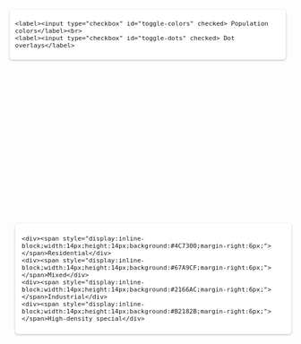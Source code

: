 <div id="map-container" style="position:relative; width:100%; height:600px;">

  <div id="map" style="width:100%; height:100%;"></div>

  <!-- legend -->
  <div id="legend" style="
    position:absolute; bottom:10px; left:10px;
    background:rgba(255,255,255,0.9);
    padding:8px 12px; border-radius:6px;
    font-family:sans-serif; font-size:13px;
    box-shadow:0 1px 3px rgba(0,0,0,0.3);
  ">
    <div><span style="display:inline-block;width:14px;height:14px;background:#4C7300;margin-right:6px;"></span>Residential</div>
    <div><span style="display:inline-block;width:14px;height:14px;background:#67A9CF;margin-right:6px;"></span>Mixed</div>
    <div><span style="display:inline-block;width:14px;height:14px;background:#2166AC;margin-right:6px;"></span>Industrial</div>
    <div><span style="display:inline-block;width:14px;height:14px;background:#B2182B;margin-right:6px;"></span>High-density special</div>
  </div>

  <!-- toggle box -->
  <div id="layer-switch" style="
    position:absolute; top:10px; right:10px;
    background:rgba(255,255,255,0.9);
    padding:6px 10px; border-radius:6px;
    font-family:sans-serif; font-size:13px;
    box-shadow:0 1px 3px rgba(0,0,0,0.3);
  ">
    <label><input type="checkbox" id="toggle-colors" checked> Population colors</label><br>
    <label><input type="checkbox" id="toggle-dots" checked> Dot overlays</label>
  </div>

</div>

<link
  href="https://unpkg.com/maplibre-gl@3.6.1/dist/maplibre-gl.css"
  rel="stylesheet"
/>
<script src="https://unpkg.com/maplibre-gl@3.6.1/dist/maplibre-gl.js"></script>

<script>
const map = new maplibregl.Map({
  container: 'map',
  center: [8.3, 47.4],
  zoom: 8,
  style: 'https://api.maptiler.com/maps/0199dd01-43ed-7c1c-8fe4-f824aa12f72c/style.json?key=GEO0jCR97VzZuo8SSbpq'
});

map.on('load', async () => {
  map.addSource('pred2050', {
    type: 'geojson',
    data: '../data/prediction_2050_1_wgs84.geojson'
  });

  // base colored polygons
  map.addLayer({
    id: 'pred2050-pop',
    type: 'fill',
    source: 'pred2050',
    filter: ['all',
      ['>=', ['get', 'class'], 1000],
      ['<', ['get', 'class'], 4000]
    ],
    paint: {
      'fill-color': [
        'match', ['get', 'class'],
        1100, '#4C7300',1101,'#4C7300',1102,'#4C7300',
        1200, '#D1E5F0',1201,'#D1E5F0',1202,'#D1E5F0',1203,'#D1E5F0',
        1300, '#FDDBC7',1301,'#FDDBC7',1302,'#FDDBC7',1303,'#FDDBC7',
        2200, '#67A9CF',2201,'#67A9CF',2202,'#67A9CF',
        2300, '#EF8A62',2301,'#EF8A62',2302,'#EF8A62',2303,'#EF8A62',
        3200, '#2166AC',3201,'#2166AC',3202,'#2166AC',3203,'#2166AC',
        3300, '#B2182B',3301,'#B2182B',3302,'#B2182B',3303,'#B2182B',
        '#cccccc'
      ],
      'fill-opacity': 0.65
    }
  });

  // helper to create and register dotted patterns
  async function addDotPattern(name, dotRadius, spacing, alpha=0.6, diagonal=false) {
    const size = spacing;
    const c = document.createElement('canvas');
    c.width = size; c.height = size;
    const ctx = c.getContext('2d');
    ctx.clearRect(0, 0, size, size);
    ctx.fillStyle = `rgba(0,0,0,${alpha})`;
    if (diagonal) {
      ctx.beginPath(); ctx.arc(size * 0.25, size * 0.25, dotRadius, 0, 2 * Math.PI); ctx.fill();
      ctx.beginPath(); ctx.arc(size * 0.75, size * 0.75, dotRadius, 0, 2 * Math.PI); ctx.fill();
    } else {
      ctx.beginPath(); ctx.arc(size / 2, size / 2, dotRadius, 0, 2 * Math.PI); ctx.fill();
    }
    const blob = await createImageBitmap(c);
    map.addImage(name, blob, { pixelRatio: 1 });
  }

  await addDotPattern('dots_fine', 0.6, 20);
  await addDotPattern('dots_medium', 1.3, 15, 0.6, true);
  await addDotPattern('dots_coarse', 2.2, 10);

  // overlay layers
  map.addLayer({
    id: 'pred2050-dots-1',
    type: 'fill',
    source: 'pred2050',
    filter: ['==', ['%', ['get', 'class'], 10], 1],
    paint: { 'fill-pattern': 'dots_fine', 'fill-opacity': 1 }
  });

  map.addLayer({
    id: 'pred2050-dots-2',
    type: 'fill',
    source: 'pred2050',
    filter: ['==', ['%', ['get', 'class'], 10], 2],
    paint: { 'fill-pattern': 'dots_medium', 'fill-opacity': 1 }
  });

  map.addLayer({
    id: 'pred2050-dots-3',
    type: 'fill',
    source: 'pred2050',
    filter: ['==', ['%', ['get', 'class'], 10], 3],
    paint: { 'fill-pattern': 'dots_coarse', 'fill-opacity': 1 }
  });

  // toggle logic for entire groups
  const colorLayerIds = ['pred2050-pop'];
  const dotLayerIds = ['pred2050-dots-1', 'pred2050-dots-2', 'pred2050-dots-3'];

  document.getElementById('toggle-colors').addEventListener('change', e => {
    const vis = e.target.checked ? 'visible' : 'none';
    colorLayerIds.forEach(id => map.setLayoutProperty(id, 'visibility', vis));
  });

  document.getElementById('toggle-dots').addEventListener('change', e => {
    const vis = e.target.checked ? 'visible' : 'none';
    dotLayerIds.forEach(id => map.setLayoutProperty(id, 'visibility', vis));
  });
});
</script>
